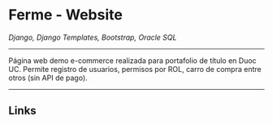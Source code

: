 # Ferme - Website

_Django, Django Templates, Bootstrap, Oracle SQL_

<HeaderImage
  src="ttps://github.com/Jaycedam/portfolio-mdx/raw/main/projects/ferme/preview.webp"
  alt="header image"
/>

---

Página web demo e-commerce realizada para portafolio de título en Duoc UC. Permite registro de usuarios, permisos por ROL, carro de compra entre otros (sin API de pago).

---

## Links

<LinkButton title="GitHub" href="https://github.com/Jaycedam/ferme-website" />
